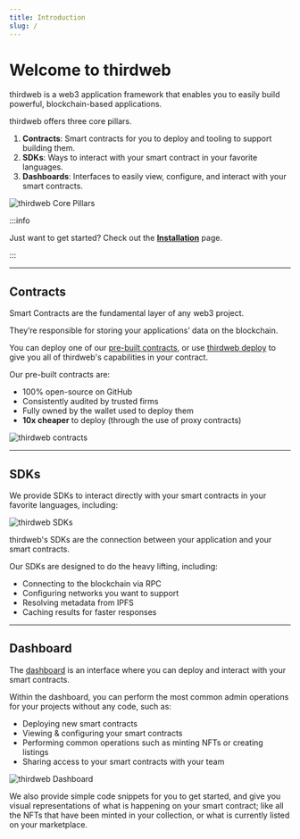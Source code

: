 ```yaml
---
title: Introduction
slug: /
---
```



# Welcome to thirdweb

<div className="heroGrid">

<div>
<p>thirdweb is a web3 application framework that enables you to easily build powerful, blockchain-based applications.</p>

<p>thirdweb offers three core pillars.</p>

1. **Contracts**: Smart contracts for you to deploy and tooling to support building them.
2. **SDKs**: Ways to interact with your smart contract in your favorite languages.
3. **Dashboards**: Interfaces to easily view, configure, and interact with your smart contracts.

</div>

<div className="heroGridImageContainer">
  <Image
    img={require(`/assets/portal_imgs_1-01.png`)}
    className="heroGridImage"
    alt="thirdweb Core Pillars"
  />
</div>

</div>

:::info

Just want to get started? Check out the **[Installation](/installation)** page.

:::

<hr
  style={{
    marginTop: 32,
    backgroundColor: "var(--ifm-toc-border-color)",
  }}
/>

## Contracts

<div className="heroGrid">

<div>
  <p>Smart Contracts are the fundamental layer of any web3 project.</p>
  
  <p>
  They’re responsible for storing your applications’ data on the blockchain.
  </p>

You can deploy one of our [pre-built contracts](/pre-built-contracts), or use
[thirdweb deploy](/thirdweb-deploy) to give you all of thirdweb's capabilities
in your contract.

<p style={{ marginBottom: 6 }}>Our pre-built contracts are:</p>

- 100% open-source on GitHub
- Consistently audited by trusted firms
- Fully owned by the wallet used to deploy them
- **10x cheaper** to deploy (through the use of proxy contracts)

</div>

<div className="heroGridImageContainer">
  <Image
    alt="thirdweb contracts"
    img={require(`/assets/portal_imgs_1-04.png`)}
  />
</div>

</div>

<hr
  style={{
    marginTop: 32,
    backgroundColor: "var(--ifm-toc-border-color)",
  }}
/>

## SDKs

<div className="heroGrid">
  <div>
    <p>
      We provide SDKs to interact directly with your smart contracts in your
      favorite languages, including:
    </p>

<SupportedLanguagesSection />

  </div>
  <div className="heroGridImageContainer">
    <Image img={require(`/assets/portal_imgs_1-03.png`)} alt="thirdweb SDKs" />
  </div>
</div>

thirdweb's SDKs are the connection between your application and your smart contracts.

Our SDKs are designed to do the heavy lifting, including:

- Connecting to the blockchain via RPC
- Configuring networks you want to support
- Resolving metadata from IPFS
- Caching results for faster responses

<hr
  style={{
    marginTop: 32,
    backgroundColor: "var(--ifm-toc-border-color)",
  }}
/>

## Dashboard

<div className="heroGrid">
  
  <div>
    <p>
      The <a href='https://thirdweb.com/dashboard'>dashboard</a> is an interface where you can deploy and interact with your smart contracts.
    </p>

Within the dashboard, you can perform the most common admin operations for
your projects without any code, such as:

- Deploying new smart contracts
- Viewing & configuring your smart contracts
- Performing common operations such as minting NFTs or creating listings
- Sharing access to your smart contracts with your team

</div>

<div className="heroGridImageContainer">
  <Image
    img={require(`/assets/portal_imgs_1-02.png`)}
    className="heroGridImage"
    alt="thirdweb Dashboard"
  />
</div>

</div>

We also provide simple code snippets for you to get started, and give you
visual representations of what is happening on your smart contract; like all
the NFTs that have been minted in your collection, or what is currently listed
on your marketplace.
